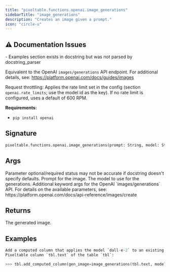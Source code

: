 ```yaml
---
title: "pixeltable.functions.openai.image_generations"
sidebarTitle: "image_generations"
description: "Creates an image given a prompt."
icon: "circle-u"
---
```

## ⚠️ Documentation Issues

<Warning>
- Examples section exists in docstring but was not parsed by docstring_parser
</Warning>

Equivalent to the OpenAI `images/generations` API endpoint. For additional details, see: https://platform.openai.com/docs/guides/images

Request throttling: Applies the rate limit set in the config (section `openai.rate_limits`; use the model id as the key). If no rate limit is configured, uses a default of 600 RPM.

**Requirements:**

- `pip install openai`


## Signature

```python
pixeltable.functions.openai.image_generations(prompt: String, model: String, model_kwargs: Optional[Json]) -> Image
```

## Args

<Note>
Parameter optional/required status may not be accurate if docstring doesn't specify defaults.
</Note>

<ParamField path="prompt" type="String" required>
  Prompt for the image.


</ParamField>

<ParamField path="model" type="String" required>
  The model to use for the generations.


</ParamField>

<ParamField path="model_kwargs" type="Optional[Json]" required>
  Additional keyword args for the OpenAI `images/generations` API. For details on the available parameters, see: https://platform.openai.com/docs/api-reference/images/create


</ParamField>

## Returns

<ResponseField name="return" type="any" required>
  The generated image.


</ResponseField>

## Examples

```python
Add a computed column that applies the model `dall-e-2` to an existing
Pixeltable column `tbl.text` of the table `tbl`:

>>> tbl.add_computed_column(gen_image=image_generations(tbl.text, model='dall-e-2'))
```

